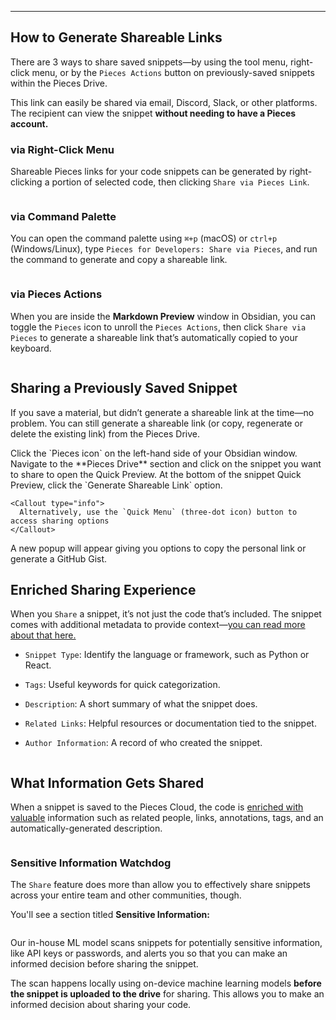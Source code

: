 ***

## How to Generate Shareable Links

There are 3 ways to share saved snippets—by using the tool menu, right-click menu, or by the `Pieces Actions` button on previously-saved snippets within the Pieces Drive.

This link can easily be shared via email, Discord, Slack, or other platforms. The recipient can view the snippet **without needing to have a Pieces account.**

### via Right-Click Menu

Shareable Pieces links for your code snippets can be generated by right-clicking a portion of selected code, then clicking `Share via Pieces Link`.

<Image src="https://storage.googleapis.com/hashnode_product_documentation_assets/obsidian_plugin_assets/using_snippets/sharing/share_via_pieces_link_OBS.png" alt="" align="center" fullwidth="true" />

### via Command Palette

You can open the command palette using `⌘+p` (macOS) or `ctrl+p` (Windows/Linux), type `Pieces for Developers: Share via Pieces`, and run the command to generate and copy a shareable link.

<Image src="https://storage.googleapis.com/hashnode_product_documentation_assets/obsidian_plugin_assets/using_snippets/sharing/share_via_command_prompt.gif" alt="" align="center" fullwidth="true" />

### via Pieces Actions

When you are inside the **Markdown Preview** window in Obsidian, you can toggle the `Pieces` icon to unroll the `Pieces Actions`, then click `Share via Pieces` to generate a shareable link that’s automatically copied to your keyboard.

<Image src="https://storage.googleapis.com/hashnode_product_documentation_assets/obsidian_plugin_assets/using_snippets/sharing/pieces_actionss.png" alt="" align="center" fullwidth="true" />

## Sharing a Previously Saved Snippet

If you save a material, but didn’t generate a shareable link at the time—no problem. You can still generate a shareable link (or copy, regenerate or delete the existing link) from the Pieces Drive.

<Steps>
  <Step title="Open the Pieces Sidebar">
    Click the `Pieces icon` on the left-hand side of your Obsidian window.
  </Step>

  <Step title="Locate the Snippet">
    Navigate to the **Pieces Drive** section and click on the snippet you want to share to open the Quick Preview.
  </Step>

  <Step title="Generate the Link">
    At the bottom of the snippet Quick Preview, click the `Generate Shareable Link` option.

    <Callout type="info">
      Alternatively, use the `Quick Menu` (three-dot icon) button to access sharing options
    </Callout>
  </Step>

  <Step title="Copy the Link">
    A new popup will appear giving you options to copy the personal link or generate a GitHub Gist.
  </Step>
</Steps>

<Image src="https://storage.googleapis.com/hashnode_product_documentation_assets/obsidian_plugin_assets/using_snippets/sharing/hovering_share_quick_view.png" alt="" align="center" fullwidth="true" />

## Enriched Sharing Experience

When you `Share` a snippet, it’s not just the code that’s included. The snippet comes with additional metadata to provide context—[you can read more about that here.](https://docs.pieces.app/products/obsidian/drive/save-snippets#whats-stored-when-you-save-a-snippet)

* `Snippet Type`: Identify the language or framework, such as Python or React.

* `Tags`: Useful keywords for quick categorization.

* `Description`: A short summary of what the snippet does.

* `Related Links`: Helpful resources or documentation tied to the snippet.

* `Author Information`: A record of who created the snippet.

<Image src="https://cdn.hashnode.com/res/hashnode/image/upload/v1733970528143/f4acf9e2-0d73-4634-8695-a6cdcfbd3814.png?auto=compress,format&format=webp" alt="" align="center" fullwidth="true" />

## What Information Gets Shared

When a snippet is saved to the Pieces Cloud, the code is [enriched with valuable](https://docs.pieces.app/products/obsidian/drive/save-snippets#whats-stored-when-you-save-a-snippet) information such as related people, links, annotations, tags, and an automatically-generated description.

<Image src="https://cdn.hashnode.com/res/hashnode/image/upload/v1733970040011/f627038f-b8f3-46f8-8235-600d1a8a8efd.png?auto=compress,format&format=webp" alt="" align="middle" fullwidth="true" />

### Sensitive Information Watchdog

The `Share` feature does more than allow you to effectively share snippets across your entire team and other communities, though.

You'll see a section titled **Sensitive Information:**

<Image src="https://cdn.hashnode.com/res/hashnode/image/upload/v1733970500459/864946d3-8d27-435c-beb4-01f5d37e5fdc.png?auto=compress,format&format=webp" alt="" align="center" fullwidth="true" />

Our in-house ML model scans snippets for potentially sensitive information, like API keys or passwords, and alerts you so that you can make an informed decision before sharing the snippet.  

The scan happens locally using on-device machine learning models **before the snippet is uploaded to the drive** for sharing. This allows you to make an informed decision about sharing your code.
